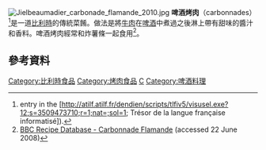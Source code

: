 [[File:Jielbeaumadier_carbonade_flamande_2010.jpg|thumb]]
'''啤酒烤肉'''（carbonnades）<ref>entry in the [http://atilf.atilf.fr/dendien/scripts/tlfiv5/visusel.exe?12;s=3509473710;r=1;nat=;sol=1;  Trésor de la langue française informatisé]).</ref>是一道[[比利時|比利時]]的傳統菜餚。做法是將[[牛肉|牛肉]]在[[啤酒|啤酒]]中煮過之後淋上帶有甜味的醬汁和香料。啤酒烤肉經常和炸薯條一起食用<ref name="bbc-Food-Recipes">[http://www.bbc.co.uk/food/recipes/database/lescarbonadesflamand_85456.shtml BBC Recipe Database - Carbonnade Flamande] {{Wayback|url=http://www.bbc.co.uk/food/recipes/database/lescarbonadesflamand_85456.shtml |date=20080308114100 }} (accessed 22 June 2008)</ref>。
==參考資料==
{{Reflist}}
{{Commonscat|Carbonade flamande}}
[[Category:比利時食品|Category:比利時食品]]
[[Category:烤肉食品|Category:烤肉食品]]
[[Category:烤牛肉|C]]
[[Category:啤酒料理|Category:啤酒料理]]